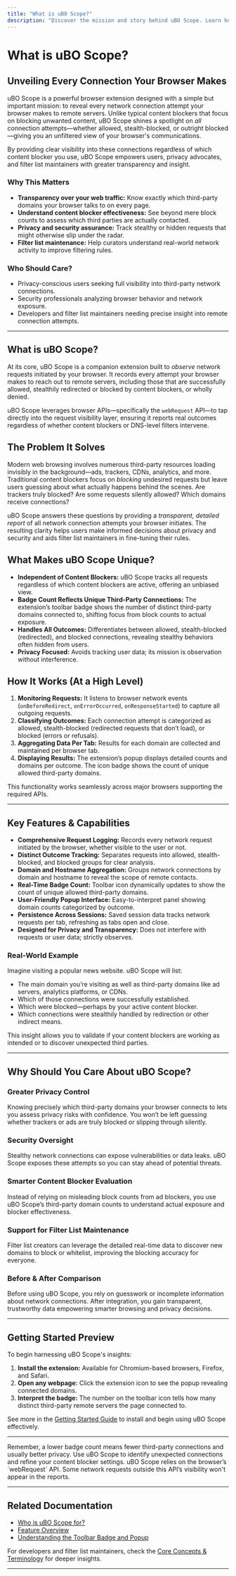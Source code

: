```yaml
---
title: "What is uBO Scope?"
description: "Discover the mission and story behind uBO Scope. Learn how it gives clear visibility into every attempt your browser makes to connect to remote servers, regardless of the active content blocker. Unpack the core value of transparency and why tracking third-party connections is vital for privacy, security, and filter list maintainers."
---
```


# What is uBO Scope?

## Unveiling Every Connection Your Browser Makes

uBO Scope is a powerful browser extension designed with a simple but important mission: to reveal every network connection attempt your browser makes to remote servers. Unlike typical content blockers that focus on blocking unwanted content, uBO Scope shines a spotlight on *all* connection attempts—whether allowed, stealth-blocked, or outright blocked—giving you an unfiltered view of your browser's communications.

By providing clear visibility into these connections regardless of which content blocker you use, uBO Scope empowers users, privacy advocates, and filter list maintainers with greater transparency and insight.

### Why This Matters

- **Transparency over your web traffic:** Know exactly which third-party domains your browser talks to on every page.
- **Understand content blocker effectiveness:** See beyond mere block counts to assess which third parties are actually contacted.
- **Privacy and security assurance:** Track stealthy or hidden requests that might otherwise slip under the radar.
- **Filter list maintenance:** Help curators understand real-world network activity to improve filtering rules.

### Who Should Care?

- Privacy-conscious users seeking full visibility into third-party network connections.
- Security professionals analyzing browser behavior and network exposure.
- Developers and filter list maintainers needing precise insight into remote connection attempts.

---

## What is uBO Scope?

At its core, uBO Scope is a companion extension built to *observe* network requests initiated by your browser. It records every attempt your browser makes to reach out to remote servers, including those that are successfully allowed, stealthily redirected or blocked by content blockers, or wholly denied.

uBO Scope leverages browser APIs—specifically the `webRequest` API—to tap directly into the request visibility layer, ensuring it reports real outcomes regardless of whether content blockers or DNS-level filters intervene.

## The Problem It Solves

Modern web browsing involves numerous third-party resources loading invisibly in the background—ads, trackers, CDNs, analytics, and more. Traditional content blockers focus on *blocking* undesired requests but leave users guessing about what actually happens behind the scenes. Are trackers truly blocked? Are some requests silently allowed? Which domains receive connections?

uBO Scope answers these questions by providing a *transparent, detailed report* of all network connection attempts your browser initiates. The resulting clarity helps users make informed decisions about privacy and security and aids filter list maintainers in fine-tuning their rules.

## What Makes uBO Scope Unique?

- **Independent of Content Blockers:** uBO Scope tracks all requests regardless of which content blockers are active, offering an unbiased view.
- **Badge Count Reflects Unique Third-Party Connections:** The extension’s toolbar badge shows the number of distinct third-party domains connected to, shifting focus from block counts to actual exposure.
- **Handles All Outcomes:** Differentiates between allowed, stealth-blocked (redirected), and blocked connections, revealing stealthy behaviors often hidden from users.
- **Privacy Focused:** Avoids tracking user data; its mission is observation without interference.

## How It Works (At a High Level)

1. **Monitoring Requests:** It listens to browser network events (`onBeforeRedirect`, `onErrorOccurred`, `onResponseStarted`) to capture all outgoing requests.
2. **Classifying Outcomes:** Each connection attempt is categorized as allowed, stealth-blocked (redirected requests that don’t load), or blocked (errors or refusals).
3. **Aggregating Data Per Tab:** Results for each domain are collected and maintained per browser tab.
4. **Displaying Results:** The extension’s popup displays detailed counts and domains per outcome. The icon badge shows the count of unique allowed third-party domains.

This functionality works seamlessly across major browsers supporting the required APIs.

---

## Key Features & Capabilities

- **Comprehensive Request Logging:** Records every network request initiated by the browser, whether visible to the user or not.
- **Distinct Outcome Tracking:** Separates requests into allowed, stealth-blocked, and blocked groups for clear analysis.
- **Domain and Hostname Aggregation:** Groups network connections by domain and hostname to reveal the scope of remote contacts.
- **Real-Time Badge Count:** Toolbar icon dynamically updates to show the count of unique allowed third-party domains.
- **User-Friendly Popup Interface:** Easy-to-interpret panel showing domain counts categorized by outcome.
- **Persistence Across Sessions:** Saved session data tracks network requests per tab, refreshing as tabs open and close.
- **Designed for Privacy and Transparency:** Does not interfere with requests or user data; strictly observes.

### Real-World Example

Imagine visiting a popular news website. uBO Scope will list:

- The main domain you’re visiting as well as third-party domains like ad servers, analytics platforms, or CDNs.
- Which of those connections were successfully established.
- Which were blocked—perhaps by your active content blocker.
- Which connections were stealthily handled by redirection or other indirect means.

This insight allows you to validate if your content blockers are working as intended or to discover unexpected third parties.

---

## Why Should You Care About uBO Scope?

### Greater Privacy Control
Knowing precisely which third-party domains your browser connects to lets you assess privacy risks with confidence. You won’t be left guessing whether trackers or ads are truly blocked or slipping through silently.

### Security Oversight
Stealthy network connections can expose vulnerabilities or data leaks. uBO Scope exposes these attempts so you can stay ahead of potential threats.

### Smarter Content Blocker Evaluation
Instead of relying on misleading block counts from ad blockers, you use uBO Scope’s third-party domain counts to understand actual exposure and blocker effectiveness.

### Support for Filter List Maintenance
Filter list creators can leverage the detailed real-time data to discover new domains to block or whitelist, improving the blocking accuracy for everyone.

### Before & After Comparison
Before using uBO Scope, you rely on guesswork or incomplete information about network connections. After integration, you gain transparent, trustworthy data empowering smarter browsing and privacy decisions.

---

## Getting Started Preview

To begin harnessing uBO Scope's insights:

1. **Install the extension:** Available for Chromium-based browsers, Firefox, and Safari.
2. **Open any webpage:** Click the extension icon to see the popup revealing connected domains.
3. **Interpret the badge:** The number on the toolbar icon tells how many distinct third-party remote servers the page connected to.

See more in the [Getting Started Guide](#) to install and begin using uBO Scope effectively.

---

<Tip>
Remember, a lower badge count means fewer third-party connections and usually better privacy. Use uBO Scope to identify unexpected connections and refine your content blocker settings.
</Tip>

<Note>
uBO Scope relies on the browser’s `webRequest` API. Some network requests outside this API’s visibility won't appear in the reports.
</Note>

---

## Related Documentation

- [Who is uBO Scope for?](/overview/intro-value-target/audience-use-cases)
- [Feature Overview](/overview/intro-value-target/feature-glance)
- [Understanding the Toolbar Badge and Popup](/getting-started/first-steps-usage/interpreting-results)

For developers and filter list maintainers, check the [Core Concepts & Terminology](/overview/concepts-architecture/core-concepts-terminology) for deeper insights.

---